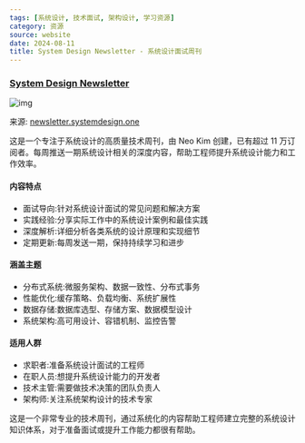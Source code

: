```yaml
---
tags: [系统设计, 技术面试, 架构设计, 学习资源]
category: 资源
source: website
date: 2024-08-11
title: System Design Newsletter - 系统设计面试周刊
---
```


### [System Design Newsletter](https://newsletter.systemdesign.one/)

![img](https://img.mengpeng.tech/i/2024/11/24/6742f9c6bdc74.webp)

来源: [newsletter.systemdesign.one](https://newsletter.systemdesign.one/)

这是一个专注于系统设计的高质量技术周刊，由 Neo Kim 创建，已有超过 11 万订阅者。每周推送一期系统设计相关的深度内容，帮助工程师提升系统设计能力和工作效率。

#### 内容特点
- 面试导向:针对系统设计面试的常见问题和解决方案
- 实践经验:分享实际工作中的系统设计案例和最佳实践
- 深度解析:详细分析各类系统的设计原理和实现细节
- 定期更新:每周发送一期，保持持续学习和进步

#### 涵盖主题
- 分布式系统:微服务架构、数据一致性、分布式事务
- 性能优化:缓存策略、负载均衡、系统扩展性
- 数据存储:数据库选型、存储方案、数据模型设计
- 系统架构:高可用设计、容错机制、监控告警

#### 适用人群
- 求职者:准备系统设计面试的工程师
- 在职人员:想提升系统设计能力的开发者
- 技术主管:需要做技术决策的团队负责人
- 架构师:关注系统架构设计的技术专家

这是一个非常专业的技术周刊，通过系统化的内容帮助工程师建立完整的系统设计知识体系，对于准备面试或提升工作能力都很有帮助。
